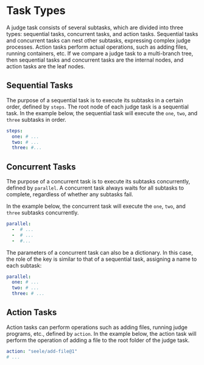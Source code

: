 # Task Types

A judge task consists of several subtasks, which are divided into three types: sequential tasks, concurrent tasks, and action tasks. Sequential tasks and concurrent tasks can nest other subtasks, expressing complex judge processes. Action tasks perform actual operations, such as adding files, running containers, etc. If we compare a judge task to a multi-branch tree, then sequential tasks and concurrent tasks are the internal nodes, and action tasks are the leaf nodes.

## Sequential Tasks

The purpose of a sequential task is to execute its subtasks in a certain order, defined by `steps`. The root node of each judge task is a sequential task. In the example below, the sequential task will execute the `one`, `two`, and `three` subtasks in order.

```yaml
steps:
  one: # ...
  two: # ...
  three: #...
```

## Concurrent Tasks

The purpose of a concurrent task is to execute its subtasks concurrently, defined by `parallel`. A concurrent task always waits for all subtasks to complete, regardless of whether any subtasks fail.

In the example below, the concurrent task will execute the `one`, `two`, and `three` subtasks concurrently.

```yaml
parallel:
  -  # ...
  -  # ...
  -  #...
```

The parameters of a concurrent task can also be a dictionary. In this case, the role of the key is similar to that of a sequential task, assigning a name to each subtask:

```yaml
parallel:
  one: # ...
  two: # ...
  three: # ...
```

## Action Tasks

Action tasks can perform operations such as adding files, running judge programs, etc., defined by `action`. In the example below, the action task will perform the operation of adding a file to the root folder of the judge task.

```yaml
action: "seele/add-file@1"
# ...
```
